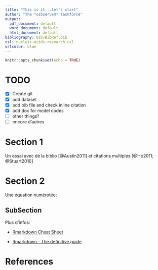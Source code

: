 ```yaml
---
title: "This is it...let's start"
author: "The *osbserveR* taskforce"
output:
  pdf_document: default
  word_document: default
  html_document: default
bibliography: bib/BibRef.bib
csl: nucleic-acids-research.csl
urlcolor: blue
---
```


```r
knitr::opts_chunk$set(echo = TRUE)
```


# TODO

- [x] Create git
- [x] add dataset
- [x] add bib file and check inline citation 
- [x] add doc for model codes 
- [ ] other things?
- [ ] encore d'autres


# Section 1

Un essai avec de la biblio [@Austin2011] et citations multiples [@Ho2011; @Stuart2010]

# Section 2

Une équation numérotée:
\begin{equation}
\displaystyle P(A|B)={\frac {P(B|A)\cdot P(A)}{P(B)}}
\end{equation}

## SubSection

Plus d'infos:

- [Rmarkdown Cheat Sheet](https://rstudio.com/wp-content/uploads/2015/02/rmarkdown-cheatsheet.pdf)

- [Rmarkdown - The definitive guide](https://bookdown.org/yihui/rmarkdown/)
\vspace{1cm}

# References